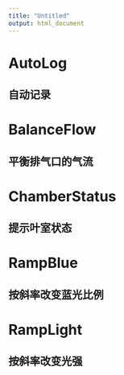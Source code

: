 ```yaml
---
title: "Untitled"
output: html_document
---
```


# AutoLog
## 自动记录

# BalanceFlow
## 平衡排气口的气流

# ChamberStatus
## 提示叶室状态

# RampBlue
## 按斜率改变蓝光比例

# RampLight
## 按斜率改变光强
